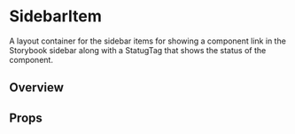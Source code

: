 
<Meta of={SidebarItemStories} />

# SidebarItem

A layout container for the sidebar items for showing a component link in the Storybook sidebar along with a <Link href="/?path=/docs/components-statustag--docs">StatugTag</Link> that shows the status of the component.

## Overview

<Canvas of={SidebarItemStories.Overview} />

## Props

<Controls />
